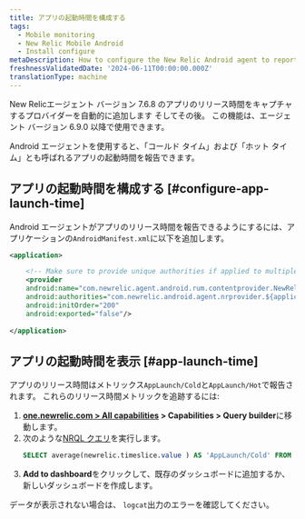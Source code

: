 ```yaml
---
title: アプリの起動時間を構成する
tags:
  - Mobile monitoring
  - New Relic Mobile Android
  - Install configure
metaDescription: How to configure the New Relic Android agent to report app launch time
freshnessValidatedDate: '2024-06-11T00:00:00.000Z'
translationType: machine
---
```


<Callout variant="important">
  New Relicエージェント バージョン 7.6.8 のアプリのリリース時間をキャプチャするプロバイダーを自動的に追加します そしてその後。
</Callout>

<Callout variant="important">
  この機能は、エージェント バージョン 6.9.0 以降で使用できます。
</Callout>

Android エージェントを使用すると、「コールド タイム」および「ホット タイム」とも呼ばれるアプリの起動時間を報告できます。

## アプリの起動時間を構成する [#configure-app-launch-time]

Android エージェントがアプリのリリース時間を報告できるようにするには、アプリケーションの`AndroidManifest.xml`に以下を追加します。

```xml
<application>

    <!-- Make sure to provide unique authorities if applied to multiple apps on the same device -->
    <provider
    android:name="com.newrelic.agent.android.rum.contentprovider.NewRelicAppContentProvider"
    android:authorities="com.newrelic.android.agent.nrprovider.${applicationId}"
    android:initOrder="200"
    android:exported="false"/>
    
</application>
```

## アプリの起動時間を表示 [#app-launch-time]

アプリのリリース時間はメトリックス`AppLaunch/Cold`と`AppLaunch/Hot`で報告されます。 これらのリリース時間メトリックを追跡するには:

1. <DNT>**[one.newrelic.com &gt; All capabilities](https://one.newrelic.com/all-capabilities) &gt; Capabilities &gt; Query builder**</DNT>に移動します。
2. 次のような[NRQL クエリ](/docs/query-your-data/explore-query-data/query-builder/use-advanced-nrql-mode-query-data/)を実行します。
   ```sql
   SELECT average(newrelic.timeslice.value ) AS 'AppLaunch/Cold' FROM Metric WHERE metricTimesliceName = 'AppLaunch/Cold' AND entity.guid = 'YOUR_APP_TOKEN' SINCE 1664218800000 UNTIL 1664220600000 TIMESERIES
   ```
3. <DNT>**Add to dashboard**</DNT>をクリックして、既存のダッシュボードに追加するか、新しいダッシュボードを作成します。

データが表示されない場合は、 `logcat`出力のエラーを確認してください。